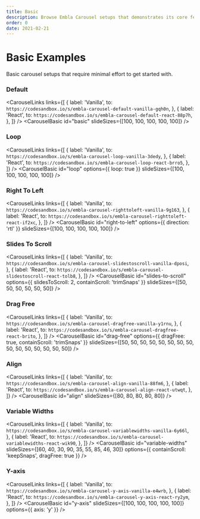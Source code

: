 ```yaml
---
title: Basic
description: Browse Embla Carousel setups that demonstrates its core features.
order: 0
date: 2021-02-21
---
```



# Basic Examples

Basic carousel setups that require minimal effort to get started with.

### Default

<CarouselLinks
  links={[
    {
      label: 'Vanilla',
      to: `https://codesandbox.io/s/embla-carousel-default-vanilla-gqh0n`,
    },
    {
      label: 'React',
      to: `https://codesandbox.io/s/embla-carousel-default-react-88p7h`,
    },
  ]}
/>
<CarouselBasic id="basic" slideSizes={[100, 100, 100, 100, 100]} />

### Loop

<CarouselLinks
  links={[
    {
      label: 'Vanilla',
      to: `https://codesandbox.io/s/embla-carousel-loop-vanilla-3dedy`,
    },
    {
      label: 'React',
      to: `https://codesandbox.io/s/embla-carousel-loop-react-brro5`,
    },
  ]}
/>
<CarouselBasic
  id="loop"
  options={{ loop: true }}
  slideSizes={[100, 100, 100, 100, 100]}
/>

### Right To Left

<CarouselLinks
  links={[
    {
      label: 'Vanilla',
      to: `https://codesandbox.io/s/embla-carousel-righttoleft-vanilla-9g163`,
    },
    {
      label: 'React',
      to: `https://codesandbox.io/s/embla-carousel-righttoleft-react-if2xc`,
    },
  ]}
/>
<CarouselBasic
  id="right-to-left"
  options={{ direction: 'rtl' }}
  slideSizes={[100, 100, 100, 100, 100]}
/>

### Slides To Scroll

<CarouselLinks
  links={[
    {
      label: 'Vanilla',
      to: `https://codesandbox.io/s/embla-carousel-slidestoscroll-vanilla-dposi`,
    },
    {
      label: 'React',
      to: `https://codesandbox.io/s/embla-carousel-slidestoscroll-react-tolb8`,
    },
  ]}
/>
<CarouselBasic
  id="slides-to-scroll"
  options={{ slidesToScroll: 2, containScroll: 'trimSnaps' }}
  slideSizes={[50, 50, 50, 50, 50, 50]}
/>

### Drag Free

<CarouselLinks
  links={[
    {
      label: 'Vanilla',
      to: `https://codesandbox.io/s/embla-carousel-dragfree-vanilla-y1rnu`,
    },
    {
      label: 'React',
      to: `https://codesandbox.io/s/embla-carousel-dragfree-react-brito`,
    },
  ]}
/>
<CarouselBasic
  id="drag-free"
  options={{ dragFree: true, containScroll: 'trimSnaps' }}
  slideSizes={[50, 50, 50, 50, 50, 50, 50, 50, 50, 50, 50, 50, 50, 50, 50]}
/>

### Align

<CarouselLinks
  links={[
    {
      label: 'Vanilla',
      to: `https://codesandbox.io/s/embla-carousel-align-vanilla-88fm6`,
    },
    {
      label: 'React',
      to: `https://codesandbox.io/s/embla-carousel-align-react-utwqt`,
    },
  ]}
/>
<CarouselBasic id="align" slideSizes={[80, 80, 80, 80, 80]} />

### Variable Widths

<CarouselLinks
  links={[
    {
      label: 'Vanilla',
      to: `https://codesandbox.io/s/embla-carousel-variablewidths-vanilla-6y66l`,
    },
    {
      label: 'React',
      to: `https://codesandbox.io/s/embla-carousel-variablewidths-react-wik90`,
    },
  ]}
/>
<CarouselBasic
  id="variable-widths"
  slideSizes={[60, 40, 30, 90, 35, 55, 85, 46, 30]}
  options={{ containScroll: 'keepSnaps', dragFree: true }}
/>

### Y-axis

<CarouselLinks
  links={[
    {
      label: 'Vanilla',
      to: `https://codesandbox.io/s/embla-carousel-y-axis-vanilla-e4wrb`,
    },
    {
      label: 'React',
      to: `https://codesandbox.io/s/embla-carousel-y-axis-react-ry2ym`,
    },
  ]}
/>
<CarouselBasic
  id="y-axis"
  slideSizes={[100, 100, 100, 100, 100]}
  options={{ axis: 'y' }}
/>
